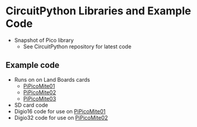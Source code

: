 = CircuitPython Libraries and Example Code =

* Snapshot of Pico library
** See CircuitPython repository for latest code

== Example code ==

* Runs on on Land Boards cards
** [http://land-boards.com/blwiki/index.php?title=PiPicoMite01 PiPicoMite01]
** [http://land-boards.com/blwiki/index.php?title=PiPicoMite02 PiPicoMite02]
** [http://land-boards.com/blwiki/index.php?title=PiPicoMite03 PiPicoMite03]
* SD card code
* Digio16 code for use on [http://land-boards.com/blwiki/index.php?title=PiPicoMite01 PiPicoMite01]
* Digio32 code for use on [http://land-boards.com/blwiki/index.php?title=PiPicoMite02 PiPicoMite02]
